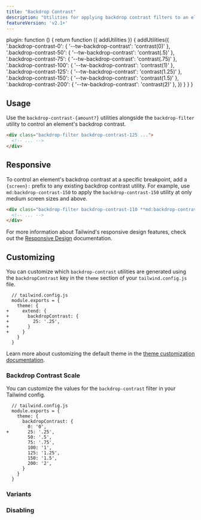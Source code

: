 ```yaml
---
title: "Backdrop Contrast"
description: "Utilities for applying backdrop contrast filters to an element."
featureVersion: 'v2.1+'
---
```



  plugin: function () {
    return function ({ addUtilities }) {
      addUtilities({
        '.backdrop-contrast-0': { '--tw-backdrop-contrast': 'contrast(0)' },
        '.backdrop-contrast-50': { '--tw-backdrop-contrast': 'contrast(.5)' },
        '.backdrop-contrast-75': { '--tw-backdrop-contrast': 'contrast(.75)' },
        '.backdrop-contrast-100': { '--tw-backdrop-contrast': 'contrast(1)' },
        '.backdrop-contrast-125': { '--tw-backdrop-contrast': 'contrast(1.25)' },
        '.backdrop-contrast-150': { '--tw-backdrop-contrast': 'contrast(1.5)' },
        '.backdrop-contrast-200': { '--tw-backdrop-contrast': 'contrast(2)' },
      })
    }
  }
}

## Usage

Use the `backdrop-contrast-{amount?}` utilities alongside the `backdrop-filter` utility to control an element's backdrop contrast.

```html
<div class="backdrop-filter backdrop-contrast-125 ...">
  <!-- ... -->
</div>
```

## Responsive

To control an element's backdrop contrast at a specific breakpoint, add a `{screen}:` prefix to any existing backdrop contrast utility. For example, use `md:backdrop-contrast-150` to apply the `backdrop-contrast-150` utility at only medium screen sizes and above.

```html
<div class="backdrop-filter backdrop-contrast-110 **md:backdrop-contrast-150** ...">
  <!-- ... -->
</div>
```

For more information about Tailwind's responsive design features, check out the [Responsive Design](/docs/responsive-design) documentation.

## Customizing

You can customize which `backdrop-contrast` utilities are generated using the `backdropContrast` key in the `theme` section of your `tailwind.config.js` file.

```diff-js
  // tailwind.config.js
  module.exports = {
    theme: {
+     extend: {
+       backdropContrast: {
+         25: '.25',
+       }
+     }
    }
  }
```

Learn more about customizing the default theme in the [theme customization documentation](/docs/theme#customizing-the-default-theme).

### Backdrop Contrast Scale

You can customize the values for the `backdrop-contrast` filter in your Tailwind config.

```diff-js
  // tailwind.config.js
  module.exports = {
    theme: {
      backdropContrast: {
        0: '0',
+       25: '.25',
        50: '.5',
        75: '.75',
        100: '1',
        125: '1.25',
        150: '1.5',
        200: '2',
      }
    }
  }
```

### Variants

<Variants plugin="backdropContrast" name="backdrop contrast" />

### Disabling

<Disabling plugin="backdropContrast" name="backdrop contrast" />
